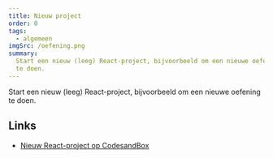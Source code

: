 ```yaml
---
title: Nieuw project
order: 0
tags:
  - algemeen
imgSrc: /oefening.png
summary:
  Start een nieuw (leeg) React-project, bijvoorbeeld om een nieuwe oefening
  te doen.
---
```


Start een nieuw (leeg) React-project, bijvoorbeeld om een nieuwe oefening
te doen.

## Links

- [Nieuw React-project op CodesandBox](https://githubbox.com/competencefactory/basistraining-react/tree/main/oefeningen/template)

